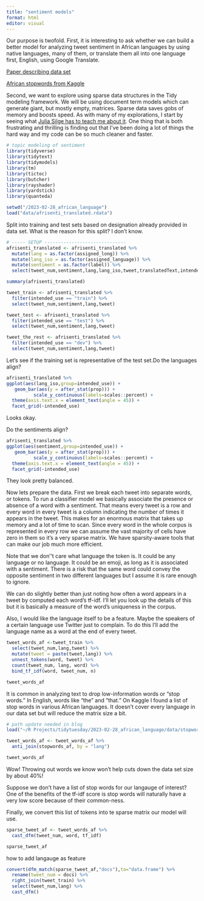 ```yaml
---
title: "sentiment models"
format: html
editor: visual
---
```


Our purpose is twofold. First, it is interesting to ask whether we can build a better model for analyzing tweet sentiment in African languages by using native languages, many of them, or translate them all into one language first, English, using Google Translate.

[Paper describing data set](https://arxiv.org/pdf/2302.08956.pdf)

[African stopwords from Kaggle](https://www.kaggle.com/datasets/rtatman/stopword-lists-for-african-languages?resource=download)

Second, we want to explore using sparse data structures in the Tidy modeling framework. We will be using document term models which can generate giant, but mostly empty, matrices. Sparse data saves gobs of memory and boosts speed. As with many of my explorations, I start by seeing what [Julia Silge has to teach me about it](https://www.tidyverse.org/blog/2020/11/tidymodels-sparse-support/). One thing that is both frustrating and thrilling is finding out that I've been doing a lot of things the hard way and my code can be so much cleaner and faster.

```r
# topic modeling of sentiment
library(tidyverse)
library(tidytext)
library(tidymodels)
library(tm)
library(tictoc)
library(butcher)
library(rayshader)
library(yardstick)
library(quanteda)

setwd("/2023-02-28_african_language")
load("data/afrisenti_translated.rdata")
```

Split into training and test sets based on designation already provided in data set. What is the reason for this split? I don't know.

```r
# ----- SETUP ------------------------------
afrisenti_translated <- afrisenti_translated %>%
  mutate(lang = as.factor(assigned_long)) %>%
  mutate(lang_iso = as.factor(assigned_language)) %>%
  mutate(sentiment = as.factor(label)) %>% 
  select(tweet_num,sentiment,lang,lang_iso,tweet,translatedText,intended_use)

summary(afrisenti_translated)
```

```r
tweet_train <- afrisenti_translated %>% 
  filter(intended_use == "train") %>% 
  select(tweet_num,sentiment,lang,tweet)

tweet_test <- afrisenti_translated %>% 
  filter(intended_use == "test") %>% 
  select(tweet_num,sentiment,lang,tweet)

tweet_the_rest <- afrisenti_translated %>% 
  filter(intended_use == "dev") %>% 
  select(tweet_num,sentiment,lang,tweet)

```

Let's see if the training set is representative of the test set.Do the languages align?

```r
afrisenti_translated %>% 
ggplot(aes(lang_iso,group=intended_use)) + 
   geom_bar(aes(y = after_stat(prop))) + 
          scale_y_continuous(labels=scales::percent) +
  theme(axis.text.x = element_text(angle = 45)) +
  facet_grid(~intended_use)
```

Looks okay.

Do the sentiments align?

```r
afrisenti_translated %>% 
ggplot(aes(sentiment,group=intended_use)) + 
   geom_bar(aes(y = after_stat(prop))) + 
          scale_y_continuous(labels=scales::percent) +
  theme(axis.text.x = element_text(angle = 45)) +
  facet_grid(~intended_use)

```

They look pretty balanced.

Now lets prepare the data. First we break each tweet into separate words, or tokens. To run a classifier model we basically associate the presence or absence of a word with a sentiment. That means every tweet is a row and every word in every tweet is a column indicating the number of times it appears in the tweet. This makes for an enormous matrix that takes up memory and a lot of time to scan. Since every word in the whole corpus is represented in every row we can assume the vast majority of cells have zero in them so it's a very sparse matrix. We have sparsity-aware tools that can make our job much more efficient.

::: callout-caution
Note that we don''t care what language the token is. It could be any language or no language. It could be an emoji, as long as it is associated with a sentiment. There is a risk that the same word could convey the opposite sentiment in two different languages but I assume it is rare enough to ignore.
:::

We can do slightly better than just noting how often a word appears in a tweet by computed each word's tf-idf.  I'll let you look up the details of this but it is basically a measure of the word's uniqueness in the corpus.

Also, I would like the language itself to be a feature.  Maybe the speakers of a certain language use Twitter just to complain.  To do this I'll add the language name as a word at the end of every tweet.

```r
tweet_words_af <-tweet_train %>%
  select(tweet_num,lang,tweet) %>% 
  mutate(tweet = paste(tweet,lang)) %>% 
  unnest_tokens(word, tweet) %>%
  count(tweet_num, lang, word) %>%
  bind_tf_idf(word, tweet_num, n)

tweet_words_af
```

It is common in analyzing text to drop low-information words or "stop words."  In English, words like "the" and "that."  On Kaggle I found a list of stop words in various African languages.  It doesn't cover every language in our data set but will reduce the matrix size a bit.

```r
# path update needed in blog
load("~/R Projects/tidytuesday/2023-02-28_african_language/data/stopwords_af.rdata")

tweet_words_af <- tweet_words_af %>% 
  anti_join(stopwords_af, by = "lang")

tweet_words_af
```
Wow! Throwing out words we know won't help cuts down the data set size by about 40%!

Suppose we don't have a list of stop words for our langauge of interest? One of the benefits of the tf-idf score is stop words will naturally have a very low score because of their common-ness.

Finally, we convert this list of tokens into te sparse matrix our model will use.
```r
sparse_tweet_af <- tweet_words_af %>%
  cast_dfm(tweet_num, word, tf_idf)

sparse_tweet_af
```

how to add langauge as  feature
```r
convert(dfm_match(sparse_tweet_af,"docs"),to="data.frame") %>% 
  rename(tweet_num = docs) %>% 
  right_join(tweet_train) %>% 
  select(tweet_num,lang) %>% 
  cast_dfm()
```



